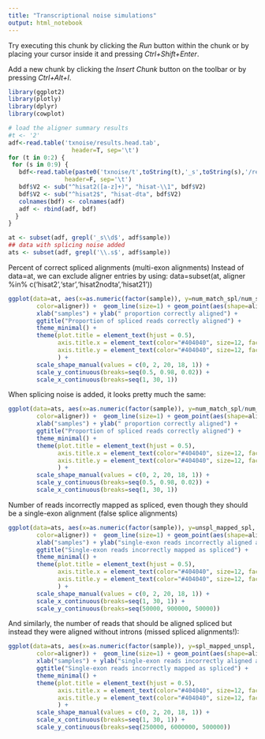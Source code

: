 ---
title: "Transcriptional noise simulations"
output: html_notebook
---

Try executing this chunk by clicking the *Run* button within the chunk or by placing your cursor inside it and pressing *Ctrl+Shift+Enter*. 

Add a new chunk by clicking the *Insert Chunk* button on the toolbar or by pressing *Ctrl+Alt+I*.


```{r, fig.width=20,fig.height=11}

library(ggplot2)
library(plotly)
library(dplyr)
library(cowplot)

# load the aligner summary results
#t <- '2'
adf<-read.table('txnoise/results.head.tab', 
                  header=T, sep='\t')
for (t in 0:2) {
 for (s in 0:9) {
   bdf<-read.table(paste0('txnoise/t',toString(t),'_s',toString(s),'/results.tab'), 
                header=F, sep='\t')
   bdf$V2 <- sub("^hisat2([a-z]+)", "hisat-\\1", bdf$V2)
   bdf$V2 <- sub("^hisat2$", "hisat-dta", bdf$V2)
   colnames(bdf) <- colnames(adf)
   adf <- rbind(adf, bdf)
  }
}

at <- subset(adf, grepl('_s\\d$', adf$sample)) 
## data with splicing noise added
ats <- subset(adf, grepl('\\.s$', adf$sample))

```


Percent of correct spliced alignments (multi-exon alignments)
Instead of data=at, we can exclude aligner entries by using:
 data=subset(at, aligner %in% c('hisat2','star','hisat2nodta','hisat21'))
 
```{r, fig.width=9,fig.height=5}
ggplot(data=at, aes(x=as.numeric(factor(sample)), y=num_match_spl/num_sim_spl, group=aligner,
        color=aligner)) +  geom_line(size=1) + geom_point(aes(shape=aligner), size=2.4) + 
        xlab("samples") + ylab(" proportion correctly aligned") + 
        ggtitle("Proportion of spliced reads correctly aligned") +
        theme_minimal() +
        theme(plot.title = element_text(hjust = 0.5),
              axis.title.x = element_text(color="#404040", size=12, face="bold", margin=(margin(t=8))),
              axis.title.y = element_text(color="#404040", size=12, face="bold", margin=(margin(r=8)))
              ) +
        scale_shape_manual(values = c(0, 2, 20, 18, 1)) +
        scale_y_continuous(breaks=seq(0.5, 0.98, 0.02)) +
        scale_x_continuous(breaks=seq(1, 30, 1))

```
When splicing noise is added, it looks pretty much the same:

```{r, fig.width=9,fig.height=5}
ggplot(data=ats, aes(x=as.numeric(factor(sample)), y=num_match_spl/num_sim_spl, group=aligner,
        color=aligner)) +  geom_line(size=1) + geom_point(aes(shape=aligner), size=2.4) + 
        xlab("samples") + ylab(" proportion correctly aligned") + 
        ggtitle("Proportion of spliced reads correctly aligned") +
        theme_minimal() +
        theme(plot.title = element_text(hjust = 0.5),
              axis.title.x = element_text(color="#404040", size=12, face="bold", margin=(margin(t=8))),
              axis.title.y = element_text(color="#404040", size=12, face="bold", margin=(margin(r=8)))
              ) +
        scale_shape_manual(values = c(0, 2, 20, 18, 1)) +
        scale_y_continuous(breaks=seq(0.5, 0.98, 0.02)) +
        scale_x_continuous(breaks=seq(1, 30, 1))
```
Number of reads incorrectly mapped as spliced, even though they should be a single-exon alignment (false splice alignments)

```{r, fig.width=9,fig.height=5}
ggplot(data=ats, aes(x=as.numeric(factor(sample)), y=unspl_mapped_spl, group=aligner,
        color=aligner)) +  geom_line(size=1) + geom_point(aes(shape=aligner), size=2.4) + 
        xlab("samples") + ylab("single-exon reads incorrectly aligned as spliced") + 
        ggtitle("Single-exon reads incorrectly mapped as spliced") +
        theme_minimal() +
        theme(plot.title = element_text(hjust = 0.5),
              axis.title.x = element_text(color="#404040", size=12, face="bold", margin=(margin(t=8))),
              axis.title.y = element_text(color="#404040", size=12, face="bold", margin=(margin(r=8)))
              ) +
        scale_shape_manual(values = c(0, 2, 20, 18, 1)) +
        scale_x_continuous(breaks=seq(1, 30, 1)) +
        scale_y_continuous(breaks=seq(50000, 900000, 50000))

```
And similarly, the number of reads that should be aligned spliced but instead they were aligned without introns (missed spliced alignments!):

```{r, fig.width=9,fig.height=5}
ggplot(data=ats, aes(x=as.numeric(factor(sample)), y=spl_mapped_unspl, group=aligner,
        color=aligner)) +  geom_line(size=1) + geom_point(aes(shape=aligner), size=2.4) + 
        xlab("samples") + ylab("single-exon reads incorrectly aligned as spliced") + 
        ggtitle("Single-exon reads incorrectly mapped as spliced") +
        theme_minimal() +
        theme(plot.title = element_text(hjust = 0.5),
              axis.title.x = element_text(color="#404040", size=12, face="bold", margin=(margin(t=8))),
              axis.title.y = element_text(color="#404040", size=12, face="bold", margin=(margin(r=8)))
              ) +
        scale_shape_manual(values = c(0, 2, 20, 18, 1)) +
        scale_x_continuous(breaks=seq(1, 30, 1)) +
        scale_y_continuous(breaks=seq(250000, 6000000, 500000))
        

```